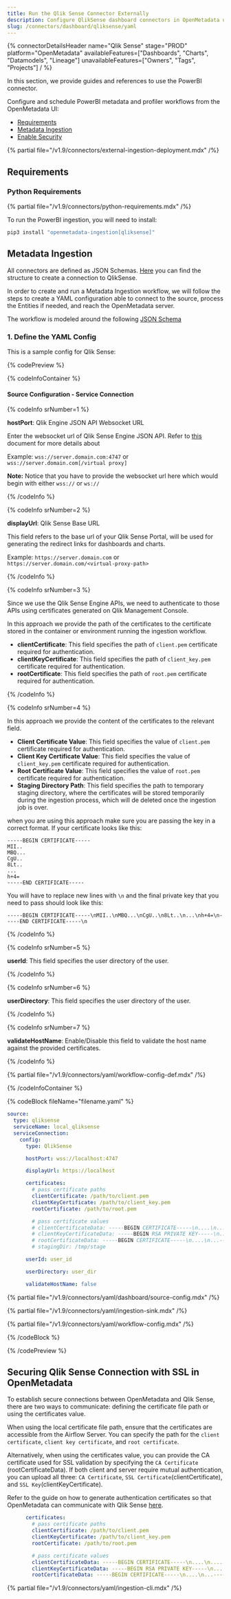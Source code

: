 ```yaml
---
title: Run the Qlik Sense Connector Externally
description: Configure QlikSense dashboard connectors in OpenMetadata using YAML. Get step-by-step setup instructions, connection parameters, and examples.
slug: /connectors/dashboard/qliksense/yaml
---
```



{% connectorDetailsHeader
  name="Qlik Sense"
  stage="PROD"
  platform="OpenMetadata"
  availableFeatures=["Dashboards", "Charts", "Datamodels", "Lineage"]
  unavailableFeatures=["Owners", "Tags", "Projects"]
/ %}

In this section, we provide guides and references to use the PowerBI connector.

Configure and schedule PowerBI metadata and profiler workflows from the OpenMetadata UI:

- [Requirements](#requirements)
- [Metadata Ingestion](#metadata-ingestion)
- [Enable Security](#securing-qlik-sense-connection-with-ssl-in-openmetadata)

{% partial file="/v1.9/connectors/external-ingestion-deployment.mdx" /%}

## Requirements

### Python Requirements

{% partial file="/v1.9/connectors/python-requirements.mdx" /%}

To run the PowerBI ingestion, you will need to install:

```bash
pip3 install "openmetadata-ingestion[qliksense]"
```

## Metadata Ingestion

All connectors are defined as JSON Schemas.
[Here](https://github.com/open-metadata/OpenMetadata/blob/main/openmetadata-spec/src/main/resources/json/schema/entity/services/connections/dashboard/qlikSenseConnection.json)
you can find the structure to create a connection to QlikSense.

In order to create and run a Metadata Ingestion workflow, we will follow
the steps to create a YAML configuration able to connect to the source,
process the Entities if needed, and reach the OpenMetadata server.

The workflow is modeled around the following
[JSON Schema](https://github.com/open-metadata/OpenMetadata/blob/main/openmetadata-spec/src/main/resources/json/schema/metadataIngestion/workflow.json)

### 1. Define the YAML Config

This is a sample config for Qlik Sense:

{% codePreview %}

{% codeInfoContainer %}

#### Source Configuration - Service Connection

{% codeInfo srNumber=1 %}

**hostPort**: Qlik Engine JSON API Websocket URL

Enter the websocket url of Qlik Sense Engine JSON API. Refer to [this](https://help.qlik.com/en-US/sense-developer/May2023/Subsystems/EngineAPI/Content/Sense_EngineAPI/GettingStarted/connecting-to-engine-api.htm) document for more details about 

Example: `wss://server.domain.com:4747` or `wss://server.domain.com[/virtual proxy]`

**Note:** Notice that you have to provide the websocket url here which would begin with either `wss://` or `ws://`

{% /codeInfo %}

{% codeInfo srNumber=2 %}

**displayUrl**: Qlik Sense Base URL

This field refers to the base url of your Qlik Sense Portal, will be used for generating the redirect links for dashboards and charts. 

Example: `https://server.domain.com` or `https://server.domain.com/<virtual-proxy-path>`

{% /codeInfo %}

{% codeInfo srNumber=3 %}

Since we use the Qlik Sense Engine APIs, we need to authenticate to those APIs using certificates generated on Qlik Management Console.

In this approach we provide the path of the certificates to the certificate stored in the container or environment running the ingestion workflow.

- **clientCertificate**: This field specifies the path of `client.pem` certificate required for authentication. 
- **clientKeyCertificate**: This field specifies the path of `client_key.pem` certificate required for authentication. 
- **rootCertificate**: This field specifies the path of `root.pem` certificate required for authentication. 

{% /codeInfo %}

{% codeInfo srNumber=4 %}

In this approach we provide the content of the certificates to the relevant field.

- **Client Certificate Value**: This field specifies the value of `client.pem` certificate required for authentication.
- **Client Key Certificate Value**: This field specifies the value of `client_key.pem` certificate required for authentication.
- **Root Certificate Value**: This field specifies the value of `root.pem` certificate required for authentication.
- **Staging Directory Path**: This field specifies the path to temporary staging directory, where the certificates will be stored temporarily during the ingestion process, which will de deleted once the ingestion job is over. 

when you are using this approach make sure you are passing the key in a correct format. If your certificate looks like this:

```
-----BEGIN CERTIFICATE-----
MII..
MBQ...
CgU..
8Lt..
...
h+4=
-----END CERTIFICATE-----
```

You will have to replace new lines with `\n` and the final private key that you need to pass should look like this:

```
-----BEGIN CERTIFICATE-----\nMII..\nMBQ...\nCgU..\n8Lt..\n...\nh+4=\n-----END CERTIFICATE-----\n
```


{% /codeInfo %}

{% codeInfo srNumber=5 %}

**userId**: This field specifies the user directory of the user.

{% /codeInfo %}

{% codeInfo srNumber=6 %}

**userDirectory**: This field specifies the user directory of the user.

{% /codeInfo %}

{% codeInfo srNumber=7 %}

**validateHostName**: Enable/Disable this field to validate the host name against the provided certificates.

{% /codeInfo %}

<SourceConfigDef />

<IngestionSinkDef />

{% partial file="/v1.9/connectors/yaml/workflow-config-def.mdx" /%}

{% /codeInfoContainer %}

{% codeBlock fileName="filename.yaml" %}

```yaml {% isCodeBlock=true %}
source:
  type: qliksense
  serviceName: local_qliksense
  serviceConnection:
    config:
      type: QlikSense
```
```yaml {% srNumber=1 %}
      hostPort: wss://localhost:4747
```
```yaml {% srNumber=2 %}
      displayUrl: https://localhost
```
```yaml {% srNumber=3 %}
      certificates:
        # pass certificate paths
        clientCertificate: /path/to/client.pem
        clientKeyCertificate: /path/to/client_key.pem
        rootCertificate: /path/to/root.pem
```
```yaml {% srNumber=4 %}
        # pass certificate values
        # clientCertificateData: -----BEGIN CERTIFICATE-----\n....\n.....\n-----END CERTIFICATE-----\n
        # clientKeyCertificateData: -----BEGIN RSA PRIVATE KEY-----\n....\n....\n-----END RSA PRIVATE KEY-----\n
        # rootCertificateData: -----BEGIN CERTIFICATE-----\n....\n...-----END CERTIFICATE-----\n
        # stagingDir: /tmp/stage
```
```yaml {% srNumber=5 %}
      userId: user_id
```
```yaml {% srNumber=6 %}
      userDirectory: user_dir
```
```yaml {% srNumber=6 %}
      validateHostName: false
```
{% partial file="/v1.9/connectors/yaml/dashboard/source-config.mdx" /%}

{% partial file="/v1.9/connectors/yaml/ingestion-sink.mdx" /%}

{% partial file="/v1.9/connectors/yaml/workflow-config.mdx" /%}

{% /codeBlock %}

{% /codePreview %}

## Securing Qlik Sense Connection with SSL in OpenMetadata

To establish secure connections between OpenMetadata and Qlik Sense, there are two ways to communicate: defining the certificate file path or using the certificates value. 

When using the local certificate file path, ensure that the certificates are accessible from the Airflow Server. You can specify the path for the `client certificate`, `client key certificate`, and `root certificate`. 

Alternatively, when using the certificates value, you can provide the CA certificate used for SSL validation by specifying the `CA Certificate` (rootCertificateData). If both client and server require mutual authentication, you can upload all three: `CA Certificate`, `SSL Certificate`(clientCertificate), and `SSL Key`(clientKeyCertificate).

Refer to the guide on how to generate authentication certificates so that OpenMetadata can communicate with Qlik Sense [here](/connectors/dashboard/qliksense/certificates).

```yaml
      certificates:
        # pass certificate paths
        clientCertificate: /path/to/client.pem
        clientKeyCertificate: /path/to/client_key.pem
        rootCertificate: /path/to/root.pem
```

```yaml
        # pass certificate values
        clientCertificateData: -----BEGIN CERTIFICATE-----\n....\n.....\n-----END CERTIFICATE-----\n
        clientKeyCertificateData: -----BEGIN RSA PRIVATE KEY-----\n....\n....\n-----END RSA PRIVATE KEY-----\n
        rootCertificateData: -----BEGIN CERTIFICATE-----\n....\n...-----END CERTIFICATE-----\n
```

{% partial file="/v1.9/connectors/yaml/ingestion-cli.mdx" /%}
